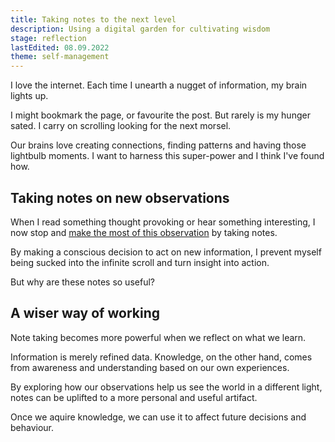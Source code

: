 ```yaml
---
title: Taking notes to the next level
description: Using a digital garden for cultivating wisdom
stage: reflection
lastEdited: 08.09.2022
theme: self-management
---
```




I love the internet. Each time I unearth a nugget of information, my brain lights up.

I might bookmark the page, or favourite the post. But rarely is my hunger sated. I carry on scrolling looking for the next morsel.

Our brains love creating connections, finding patterns and having those lightbulb moments. I want to harness this super-power and I think I've found how.

## Taking notes on new observations

When I read something thought provoking or hear something interesting, I now stop and <a href="./making-the-most-of-observations">make the most of this observation</a> by taking notes.

By making a conscious decision to act on new information, I prevent myself being sucked into the infinite scroll and turn insight into action.

But why are these notes so useful?

## A wiser way of working

Note taking becomes more powerful when we reflect on what we learn.

Information is merely refined data. Knowledge, on the other hand, comes from awareness and understanding based on our own experiences.

By exploring how our observations help us see the world in a different light, notes can be uplifted to a more personal and useful artifact.

Once we aquire knowledge, we can use it to affect future decisions and behaviour.

So, here's my plan to remember and act on new information.

## Create a digital garden

As opposed to a blog, which is typically a reverse-chronological list of published articles, I've created this digital garden.

A digital garden is a bunch of interconnected notes and essays.

Each time I find something interesting on the internet, I will plant my notes as seeds in my digital garden.

<Acorn />

Now, this can be a one-off action. After all, not all seeds germinate and lie dormant. But I can return to my garden to cultivate, tend to and iterate on the ideas. Notes can be nutured into more rounded reflective essays over time.

Revisiting the material in this way, <a href="./metacognition">using spaced repetition</a>, helps us to retain and recall the information.

## Returning to tend to the garden

Explaining core ideas and how they relate to each other in plain language so that others can understand them is a great way to make sure that one truly understands a subject.

<Sapling />

By regularly returning to edit and iterate notes into <a href="./how-to-create-the-perfect-post">useful documents for others</a>, ideas can be strengthened and knowledge re-enforced.

Publishing essays and asking for feedback cross-pollinates ideas. Articles can be revised and refined further overtime. Content becomes evergreen and matures into well-structured thoughts and prose.

<Tree />

Because ideas are reflected and iterated on, information is not only retained but new mental models are created and can be applied to future decisions. This wisdom is the bounty I hope to harvest.

<ReadMore theme={frontmatter.theme} title={frontmatter.title} />
